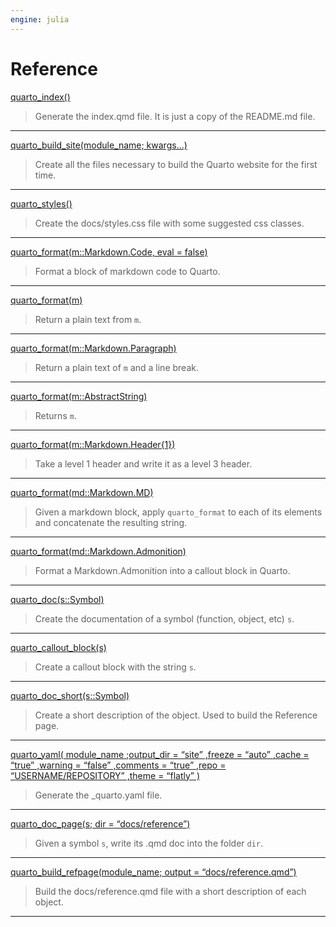 ```yaml
---
engine: julia
---
```


# Reference
  

[quarto_index()](reference/quarto_index.qmd)

> Generate the index.qmd file. It is just a copy of the README.md file.
 


---

          
[quarto_build_site(module_name; kwargs...)](reference/quarto_build_site.qmd)

> Create all the files necessary to build the Quarto  website for the first time.
 


---

          
[quarto_styles()](reference/quarto_styles.qmd)

> Create the docs/styles.css file with some suggested css classes.
 


---

          
[quarto_format(m::Markdown.Code, eval = false)](reference/quarto_format.qmd)

> Format a block of markdown code to Quarto.
 


---

          
[quarto_format(m)](reference/quarto_format.qmd)

> Return a plain text from `m`.
 


---

          
[quarto_format(m::Markdown.Paragraph)](reference/quarto_format.qmd)

> Return a plain text of `m` and a line break.
 


---

          
[quarto_format(m::AbstractString)](reference/quarto_format.qmd)

> Returns `m`.
 


---

          
[quarto_format(m::Markdown.Header{1})](reference/quarto_format.qmd)

> Take a level 1 header and write it as a level 3 header.
 


---

          
[quarto_format(md::Markdown.MD)](reference/quarto_format.qmd)

> Given a markdown block, apply `quarto_format` to each of its elements and concatenate the resulting string.
 


---

          
[quarto_format(md::Markdown.Admonition)](reference/quarto_format.qmd)

> Format a Markdown.Admonition into a callout block in Quarto.
 


---

          
[quarto_doc(s::Symbol)](reference/quarto_doc.qmd)

> Create the documentation of a symbol (function, object, etc) `s`.
 


---

          
[quarto_callout_block(s)](reference/quarto_callout_block.qmd)

> Create a callout block with the string `s`.
 


---

          
[quarto_doc_short(s::Symbol)](reference/quarto_doc_short.qmd)

> Create a short description of the object. Used to build the Reference page.
 


---

          
[quarto_yaml(
  module_name
  ;output_dir = "site"
  ,freeze = "auto"
  ,cache = "true"
  ,warning = "false"
  ,comments = "true"
  ,repo = "USERNAME/REPOSITORY"
  ,theme = "flatly"
  )](reference/quarto_yaml.qmd)

> Generate the _quarto.yaml file.
 


---

          
[quarto_doc_page(s; dir = "docs/reference")](reference/quarto_doc_page.qmd)

> Given a symbol `s`, write its .qmd doc into the folder `dir`.
 


---

          
[quarto_build_refpage(module_name; output = "docs/reference.qmd")](reference/quarto_build_refpage.qmd)

> Build the docs/reference.qmd file with a short description of each object.
 


---

          
